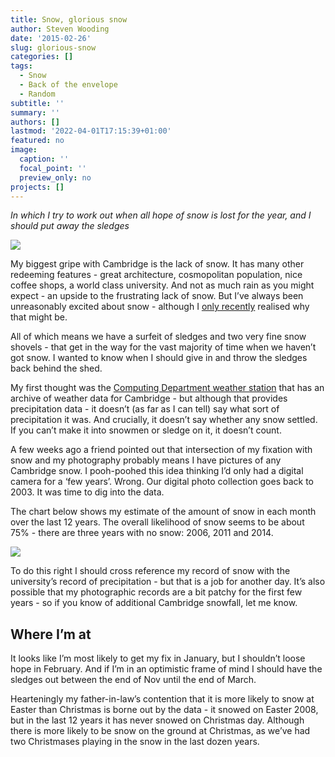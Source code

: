 ```yaml
---
title: Snow, glorious snow
author: Steven Wooding
date: '2015-02-26'
slug: glorious-snow
categories: []
tags:
  - Snow
  - Back of the envelope
  - Random
subtitle: ''
summary: ''
authors: []
lastmod: '2022-04-01T17:15:39+01:00'
featured: no
image:
  caption: ''
  focal_point: ''
  preview_only: no
projects: []
---
```


*In which I try to work out when all hope of snow is lost for the year, and I should put away the sledges*

![](images/paste-04CFA654.png)

My biggest gripe with Cambridge is the lack of snow. It has many other redeeming features - great architecture, cosmopolitan population, nice coffee shops, a world class university. And not as much rain as you might expect - an upside to the frustrating lack of snow. But I've always been unreasonably excited about snow - although I [only recently](http://www.thinkingitthrough.net/thinkingitthrough/2015/1/29/kqpy48mqwkb8rbub90x2sj0sdwx2dh) realised why that might be. 

All of which means we have a surfeit of sledges and two very fine snow shovels - that get in the way for the vast majority of time when we haven't got snow. I wanted to know when I should give in and throw the sledges back behind the shed.

My first thought was the [Computing Department weather station](http://www.thinkingitthrough.net/thinkingitthrough/2015/1/29/kqpy48mqwkb8rbub90x2sj0sdwx2dh) that has an archive of weather data for Cambridge - but although that provides precipitation data - it doesn't (as far as I can tell) say what sort of precipitation it was. And crucially, it doesn't say whether any snow settled. If you can't make it into snowmen or sledge on it, it doesn't count.

A few weeks ago a friend pointed out that intersection of my fixation with snow and my photography probably means I have pictures of any Cambridge snow. I pooh-poohed this idea thinking I'd only had a digital camera for a 'few years'. Wrong. Our digital photo collection goes back to 2003. It was time to dig into the data.

The chart below shows my estimate of the amount of snow in each month over the last 12 years. The overall likelihood of snow seems to be about 75% - there are three years with no snow: 2006, 2011 and 2014.

![](images/paste-ECCEF185.png)

To do this right I should cross reference my record of snow with the university's record of precipitation - but that is a job for another day. It's also possible that my photographic records are a bit patchy for the first few years - so if you know of additional Cambridge snowfall, let me know.

## **Where I'm at**

It looks like I'm most likely to get my fix in January, but I shouldn't loose hope in February. And if I'm in an optimistic frame of mind I should have the sledges out between the end of Nov until the end of March.

Hearteningly my father-in-law's contention that it is more likely to snow at Easter than Christmas is borne out by the data - it snowed on Easter 2008, but in the last 12 years it has never snowed on Christmas day. Although there is more likely to be snow on the ground at Christmas, as we've had two Christmases playing in the snow in the last dozen years.
